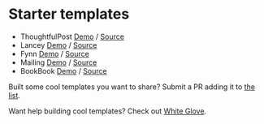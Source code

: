 # Starter templates

- ThoughtfulPost [Demo](https://thoughtful-post-mailing.vercel.app/) / [Source](https://github.com/sofn-xyz/mailing-templates/tree/main/thoughtful-post)
- Lancey [Demo](https://lancey-mailing.vercel.app/) / [Source](https://github.com/sofn-xyz/mailing-templates/tree/main/lancey)
- Fynn [Demo](https://fynn-mailing.vercel.app/) / [Source](https://github.com/sofn-xyz/mailing-templates/tree/main/fynn)
- Mailing [Demo](https://emails.mailing.run/) / [Source](https://github.com/sofn-xyz/mailing/tree/main/packages/web/emails)
- BookBook [Demo](https://book-book-mailing.mailing.run/) / [Source](https://github.com/sofn-xyz/mailing-templates/tree/main/book-book)

Built some cool templates you want to share? Submit a PR adding it to [the list](https://github.com/sofn-xyz/mailing/blob/main/packages/web/pages/docs/templates.mdx).

Want help building cool templates? Check out [White Glove](/white-glove).
